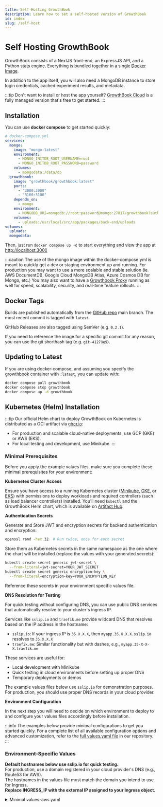 ```yaml
---
title: Self-Hosting GrowthBook
description: Learn how to set a self-hosted version of GrowthBook
id: index
slug: /self-host
---
```



# Self Hosting GrowthBook

GrowthBook consists of a NextJS front-end, an ExpressJS API, and a Python stats engine. Everything is bundled together in a single [Docker Image](https://hub.docker.com/r/growthbook/growthbook).

In addition to the app itself, you will also need a MongoDB instance to store login credentials, cached experiment results, and metadata.

:::tip
Don't want to install or host the app yourself? <a href="https://app.growthbook.io">GrowthBook Cloud</a> is a fully managed
version that's free to get started.
:::

## Installation

You can use **docker compose** to get started quickly:

```yml
# docker-compose.yml
services:
  mongo:
    image: "mongo:latest"
    environment:
      - MONGO_INITDB_ROOT_USERNAME=root
      - MONGO_INITDB_ROOT_PASSWORD=password
    volumes:
      - mongodata:/data/db
  growthbook:
    image: "growthbook/growthbook:latest"
    ports:
      - "3000:3000"
      - "3100:3100"
    depends_on:
      - mongo
    environment:
      - MONGODB_URI=mongodb://root:password@mongo:27017/growthbook?authSource=admin
    volumes:
      - uploads:/usr/local/src/app/packages/back-end/uploads
volumes:
  uploads:
  mongodata:
```

Then, just run `docker compose up -d` to start everything and view the app at [http://localhost:3000](http://localhost:3000)

:::caution
The use of the mongo image within the docker-compose.yml is meant to quickly get a dev or staging environment up and running.
For production you may want to use a more scalable and stable solution (ie. AWS DocumentDB, Google Cloud MongoDB Atlas, Azure Cosmos DB for Mongo, etc.)
You may also want to have a [Growthbook Proxy](/self-host/proxy) running as well for speed, scalability, security, and real-time feature rollouts.
:::

## Docker Tags

Builds are published automatically from the [GitHub repo](https://github.com/growthbook/growthbook) main branch. The most recent commit is tagged with `latest`.

GitHub Releases are also tagged using SemVer (e.g. `0.2.1`).

If you need to reference the image for a specific git commit for any reason, you can use the git shorthash tag (e.g. `git-41278e9`).

## Updating to Latest

If you are using docker-compose, and assuming you specify the growthbook container with `:latest`, you can update with:

```bash
docker compose pull growthbook
docker compose stop growthbook
docker compose up -d growthbook
```

## Kubernetes (Helm) Installation

:::tip
Our official Helm chart to deploy GrowthBook on Kubernetes is distributed as a OCI artifact via [ghcr.io](https://ghcr.io/growthbook/charts/growthbook):

- For production and scalable cloud-native deployments, use GCP (GKE) or AWS (EKS).
- For local testing and development, use Minikube.
  :::

### Minimal Prerequisites

Before you apply the example values files, make sure you complete these minimal prerequisites for your environment:

**Kubernetes Cluster Access**

Ensure you have access to a running Kubernetes cluster ([Minikube](https://minikube.sigs.k8s.io/docs/start/?arch=%2Fmacos%2Farm64%2Fstable%2Fbinary+download), [GKE](https://cloud.google.com/kubernetes-engine?hl=en), or [EKS](https://aws.amazon.com/eks/)) with permissions to deploy workloads and required controllers (such as load balancer controllers) installed. You'll need `kubectl` and the GrowthBook Helm chart, which is available on [Artifact Hub](https://artifacthub.io/packages/helm/one-acre-fund/growthbook).

**Authentication Secrets**

Generate and Store JWT and encryption secrets for backend authentication and encryption:

```bash
openssl rand -hex 32  # Run twice, once for each secret
```

Store them as Kubernetes secrets in the same namespace as the one where the chart will be installed (replace the values with your generated secrets):

```bash
kubectl create secret generic jwt-secret \
  --from-literal=jwt-secret=YOUR_JWT_SECRET
kubectl create secret generic encryption-key \
  --from-literal=encryption-key=YOUR_ENCRYPTION_KEY
```

Reference these secrets in your environment specific values file.

**DNS Resolution for Testing**

For quick testing without configuring DNS, you can use public DNS services that automatically resolve to your cluster's ingress IP.

Services like `sslip.io` and `traefik.me` provide wildcard DNS that resolves based on the IP address in the hostname:

- `sslip.io`: If your ingress IP is `35.X.X.X`, then `myapp.35.X.X.X.sslip.io` resolves to `35.X.X.X`
- `traefik.me`: Similar functionality but with dashes, e.g., `myapp.35-X-X-X.traefik.me`

These services are useful for:

- Local development with Minikube
- Quick testing in cloud environments before setting up proper DNS
- Temporary deployments or demos

The example values files below use `sslip.io` for demonstration purposes. For production, you should use proper DNS records in your cloud provider.

**Environment Configuration**

In the next step you will need to decide on which environment to deploy to and configure your values files accordingly before installation.

:::info
The examples below provide minimal configurations to get you started quickly. For a complete list of all available configuration options and advanced customization, refer to the [full values.yaml file](https://github.com/growthbook/growthbook/tree/main/charts/growthbook/values.yaml) in our repository.
:::

### Environment-Specific Values

<Tabs>
  <TabItem value="aws" label="AWS (EKS)">
    <div>
      <div className="admonition note">
        <p>
          <strong>Default hostnames below use sslip.io for quick testing.</strong><br/>
          For production, use a domain registered in your cloud provider's DNS (e.g., Route53 for AWS).<br/>
          The hostnames in the values file must match the domain you intend to use for Ingress.<br/>
          <strong>Replace INGRESS_IP with the external IP assigned to your Ingress object.</strong>
        </p>
      </div>
      <details>
        <summary>Minimal values-aws.yaml</summary>

```yaml
global:
  env:
    - name: APP_ORIGIN
      # For testing only! Replace with your real domain for production.
      value: http://growthbook.<INGRESS_IP>.sslip.io

frontend:
  service:
    name: frontend
    port: 3000
    targetPort: 3000
  env:
    - name: API_HOST
      # For testing only! Replace with your real domain for production.
      value: http://api.<INGRESS_IP>.sslip.io

backend:
  mongodbEnabled: true
  service:
    name: backend
    port: 3100
    targetPort: 3100
  env:
    - name: JWT_SECRET
      valueFrom:
        secretKeyRef:
          name: jwt-secret
          key: jwt-secret
    - name: ENCRYPTION_KEY
      valueFrom:
        secretKeyRef:
          name: encryption-key
          key: encryption-key
    - name: UPLOAD_METHOD
      value: s3
    # ===== S3 uploads configuration =====
    - name: S3_BUCKET
      value: "BUCKET_NAME"
    # default: us-east-1
    - name: S3_REGION
      value: "S3_REGION"
    # default: https://${S3_BUCKET}.s3.amazonaws.com/
    - name: S3_DOMAIN
      value: "https://${S3_BUCKET}.s3.${S3_REGION}.amazonaws.com/"

mongodb:
  enabled: true

ingress:
  enabled: true
  className: "alb"
  annotations:
    kubernetes.io/ingress.class: alb
    alb.ingress.kubernetes.io/target-type: ip
    alb.ingress.kubernetes.io/scheme: internet-facing
  hosts:
    - host: growthbook.<INGRESS_IP>.sslip.io  # For testing only! Replace for production.
      paths:
        - path: /*
          pathType: ImplementationSpecific
          service: frontend
    - host: api.<INGRESS_IP>.sslip.io  # For testing only! Replace for production.
      paths:
        - path: /*
          pathType: ImplementationSpecific
          service: backend
  tls: []
```

      </details>
      Installation:
      ```bash
      helm install growthbook growthbook/growthbook -f values-aws.yaml
      ```
      <div className="admonition info">
        <p>
          <strong>After Install: Update Hostnames</strong><br/>
          1. Wait for your Ingress object to be assigned an external IP. This might take anywhere from 3 to 5 minutes.<br/>
          2. Update your <code>values-aws.yaml</code> file to use this IP in all <code>sslip.io</code> hostnames.<br/>
          3. Run <code>helm upgrade --install growthbook oci://ghcr.io/growthbook/charts/growthbook -f values-aws.yaml</code> to apply the change.<br/>
        </p>
      </div>
    </div>

  </TabItem>
  <TabItem value="gcp" label="GCP">
    <div>
      <div className="admonition note">
        <p>
          <strong>Default hostnames below use sslip.io for quick testing.</strong><br/>
          For production, use a domain registered in your cloud provider's DNS (e.g., Cloud DNS for GCP).<br/>
          The hostnames in the values file must match the domain you intend to use for Ingress.<br/>
          <strong>Replace INGRESS_IP with the external IP assigned to your Ingress object.</strong>
        </p>
      </div>
      <details>
        <summary>Minimal values-gcp.yaml</summary>

```yaml
global:
  env:
    - name: APP_ORIGIN
      # For testing only! Replace with your real domain for production.
      value: http://growthbook.<INGRESS_IP>.sslip.io

frontend:
  service:
    annotations:
      cloud.google.com/neg: '{"ingress": true}'
    name: frontend
    port: 3000
    targetPort: 3000
  env:
    - name: API_HOST
      # For testing only! Replace with your real domain for production.
      value: http://api.<INGRESS_IP>.sslip.io

backend:
  mongodbEnabled: true
  volumeClaim:
    enabled: false
  service:
    annotations:
      cloud.google.com/neg: '{"ingress": true}'
    name: backend
    port: 3100
    targetPort: 3100
  env:
    - name: JWT_SECRET
      valueFrom:
        secretKeyRef:
          name: jwt-secret
          key: jwt-secret
    - name: ENCRYPTION_KEY
      valueFrom:
        secretKeyRef:
          name: encryption-key
          key: encryption-key
    - name: UPLOAD_METHOD
      value: google-cloud
    - name: GCS_BUCKET_NAME
      value: "BUCKET_NAME"
    - name: GCS_DOMAIN
      value: "https://storage.googleapis.com/BUCKET_NAME/"

mongodb:
  enabled: true

ingress:
  enabled: true
  className: "gce"
  annotations:
    kubernetes.io/ingress.class: gce
  hosts:
    - host: growthbook.<INGRESS_IP>.sslip.io  # For testing only! Replace for production.
      paths:
        - path: /*
          pathType: ImplementationSpecific
          backend:
            service:
              name: frontend
              port:
                number: 3000
    - host: api.<INGRESS_IP>.sslip.io  # For testing only! Replace for production.
      paths:
        - path: /*
          pathType: ImplementationSpecific
          backend:
            service:
              name: backend
              port:
                number: 3100
  tls: []
```

      </details>
      Installation:
      ```bash
      helm install growthbook growthbook/growthbook -f values-gcp.yaml
      ```
      <div className="admonition info">
        <p>
          <strong>After Install: Update Hostnames</strong><br/>
          1. Wait for your Ingress object to be assigned an external IP.<br/>
          2. Update your <code>values-gcp.yaml</code> file to use this IP in all <code>sslip.io</code> hostnames.<br/>
          3. Run <code>helm upgrade --install growthbook oci://ghcr.io/growthbook/charts/growthbook -f values-gcp.yaml</code> to apply the change.<br/>
        </p>
      </div>
    </div>

  </TabItem>
  <TabItem value="minikube" label="Minikube">
    <div>
      <div className="admonition note">
        <p>
          Minikube is for local testing and development only, not for production.<br/>
          Default hostnames below use sslip.io for quick testing.<br/>
          Replace <code>MINIKUBE-IP</code> with the output of <code>minikube ip</code>.
        </p>
      </div>

      <div className="admonition tip">
          <p>
              <strong>Tip: Local TLS with mkcert</strong><br/>
              For a more realistic development setup, you can use <a href="https://github.com/FiloSottile/mkcert">mkcert</a> to issue locally-trusted TLS certificates within Minikube. This allows you to work with HTTPS without browser warnings.
          </p>
          <details>
            <summary>Click for mkcert setup instructions</summary>
            <div>

**Prerequisites**

Before starting the setup, make sure you have Minikube installed and running. You'll also need `kubectl` and `helm` available on your system.

**Get Your Minikube IP**

Start Minikube if it's not already running:

```bash
minikube start
```

Get your Minikube IP address:

```bash
minikube ip
```

Make note of this IP address - you'll need to replace all instances of `${MINIKUBE_IP}` in the values file with this actual IP.

**Enable NGINX Ingress Controller**

The setup requires NGINX Ingress Controller. Enable it in Minikube:

```bash
minikube addons enable ingress
```

**Install cert-manager**

Install cert-manager to manage TLS certificates in your cluster:

```bash
# Create the namespace
kubectl create namespace cert-manager

# Install cert-manager using the official manifest
kubectl apply -f https://github.com/cert-manager/cert-manager/releases/download/v1.15.0/cert-manager.yaml

# Wait for cert-manager pods to be ready
kubectl get pods -n cert-manager --watch
```

**Install mkcert**

Install `mkcert` on your local machine. On macOS, you can use Homebrew:

```bash
brew install mkcert
```

For other operating systems, follow the [mkcert installation instructions](https://github.com/FiloSottile/mkcert#installation).

Install the local CA in your system trust store:

```bash
mkcert -install
```

**Create CA Secret and ClusterIssuer**

Create a Kubernetes secret containing your local CA:

```bash
kubectl create secret tls mkcert-ca-key-pair \
  --key "$(mkcert -CAROOT)"/rootCA-key.pem \
  --cert "$(mkcert -CAROOT)"/rootCA.pem \
  -n cert-manager
```

Create a ClusterIssuer that will use this CA to issue certificates:

```bash
kubectl apply -f - <<EOF
apiVersion: cert-manager.io/v1
kind: ClusterIssuer
metadata:
  name: mkcert
spec:
  ca:
    secretName: mkcert-ca-key-pair
EOF
```

**Important Note About Annotations**

In the values file, make sure you're using the correct issuer annotation. For a ClusterIssuer (which we created above), use:

```yaml
cert-manager.io/cluster-issuer: mkcert
```

Do not use `cert-manager.io/issuer: mkcert` as that's for namespace-scoped issuers.

---

Now you can proceed with deploying GrowthBook using the values file below:

            </div>
          </details>
      </div>

      <details>
        <summary>Minimal values-minikube.yaml (with TLS)</summary>

```yaml
global:
  security:
    allowInsecureImages: true
  env:
    # Replace ${MINIKUBE-IP} with the output of `minikube ip`
    - name: APP_ORIGIN
      value: https://growthbook.${MINIKUBE-IP}.sslip.io

frontend:
  service:
    name: frontend
    port: 3000
    targetPort: 3000
  env:
    # Replace ${MINIKUBE-IP} with the output of `minikube ip`
    - name: API_HOST
      value: https://api.${MINIKUBE-IP}.sslip.io

backend:
  mongodbEnabled: true
  volumeClaim:
    enabled: true
  service:
    name: backend
    port: 3100
    targetPort: 3100
  env:
    - name: JWT_SECRET
      valueFrom:
        secretKeyRef:
          name: jwt-secret
          key: jwt-secret
    - name: ENCRYPTION_KEY
      valueFrom:
        secretKeyRef:
          name: encryption-key
          key: encryption-key
    - name: UPLOAD_METHOD
      value: local

mongodb:
  enabled: true
  persistence:
    enabled: true
  # Only needed if running Minikube on Apple Silicon (M1/M2/M3)
  # image:
  #   registry: docker.io
  #   repository: dlavrenuek/bitnami-mongodb-arm
  #   tag: 7.0.15

ingress:
  className: "nginx"
  annotations:
    # This tells cert-manager to use our mkcert issuer
    cert-manager.io/cluster-issuer: mkcert
  enabled: true
  hosts:
    - host: growthbook.${MINIKUBE-IP}.sslip.io
      paths:
        - path: /
          pathType: ImplementationSpecific
          service: frontend
    - host: api.${MINIKUBE-IP}.sslip.io
      paths:
        - path: /
          pathType: ImplementationSpecific
          service: backend
  tls:
    - secretName: growthbook-tls
      hosts:
        - growthbook.${MINIKUBE-IP}.sslip.io
        - api.${MINIKUBE-IP}.sslip.io
```

      </details>
      Installation:
      ```bash
      helm upgrade --install growthbook oci://ghcr.io/growthbook/charts/growthbook -f values-minikube.yaml
      ```
    </div>

  </TabItem>
</Tabs>

### Accessing GrowthBook

After deploying with Helm, access GrowthBook using the Ingress hostnames you configured in your values file:

- **Minikube:**
  - Run `minikube tunnel` in a separate terminal to expose the Ingress IP to your host.
  - Frontend: `https://growthbook.${MINIKUBE-IP}.sslip.io`
  - Backend/API: `https://api.${MINIKUBE-IP}.sslip.io`
  - (Replace `${MINIKUBE-IP}` with the output of `minikube ip`)

  When running Minikube on MacOS with Docker Desktop, you may need to add some rules to your `/etc/hosts` file:

  ```bash
  echo "127.0.0.1 growthbook.${MINIKUBE-IP}.sslip.io" | sudo tee -a /etc/hosts
  echo "127.0.0.1 api.${MINIKUBE-IP}.sslip.io" | sudo tee -a /etc/hosts
  ```

- **AWS & GCP**
  - Use the hostname you set in your values file
  - Check your Ingress/ALB resource for the external DNS name if using AWS Load Balancer Controller or domain if using a cloud-managed Ingress

> Open the frontend URL in your browser to start using GrowthBook. The backend/API URL is used by the frontend and for API access.

### Troubleshooting

If something isn't working as expected, use these commands to check the status of your resources:

- List all pods and their status:
  ```bash
  kubectl get pods -A
  ```
- Describe a specific pod (replace `POD_NAME` and `NAMESPACE`):
  ```bash
  kubectl describe pod POD_NAME -n NAMESPACE
  ```
- Check the status of your services:
  ```bash
  kubectl get svc -A
  ```
- Inspect your Ingress resources:
  ```bash
  kubectl get ingress -A
  kubectl describe ingress INGRESS_NAME -n NAMESPACE
  ```
